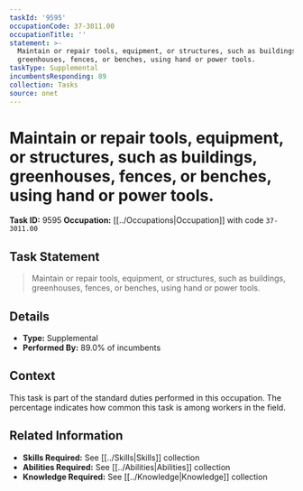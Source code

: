 ```yaml
---
taskId: '9595'
occupationCode: 37-3011.00
occupationTitle: ''
statement: >-
  Maintain or repair tools, equipment, or structures, such as buildings,
  greenhouses, fences, or benches, using hand or power tools.
taskType: Supplemental
incumbentsResponding: 89
collection: Tasks
source: onet
---
```

# Maintain or repair tools, equipment, or structures, such as buildings, greenhouses, fences, or benches, using hand or power tools.

**Task ID:** 9595
**Occupation:** [[../Occupations|Occupation]] with code `37-3011.00`

## Task Statement

> Maintain or repair tools, equipment, or structures, such as buildings, greenhouses, fences, or benches, using hand or power tools.

## Details

- **Type:** Supplemental
- **Performed By:** 89.0% of incumbents

## Context

This task is part of the standard duties performed in this occupation. The percentage indicates how common this task is among workers in the field.

## Related Information

- **Skills Required:** See [[../Skills|Skills]] collection
- **Abilities Required:** See [[../Abilities|Abilities]] collection
- **Knowledge Required:** See [[../Knowledge|Knowledge]] collection
